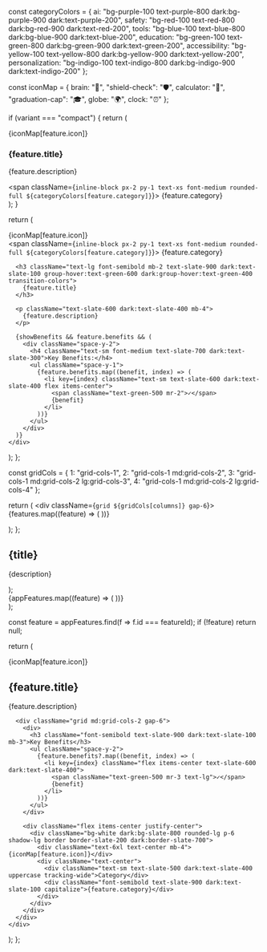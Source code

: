 
  const categoryColors = {
    ai: "bg-purple-100 text-purple-800 dark:bg-purple-900 dark:text-purple-200",
    safety: "bg-red-100 text-red-800 dark:bg-red-900 dark:text-red-200",
    tools: "bg-blue-100 text-blue-800 dark:bg-blue-900 dark:text-blue-200",
    education: "bg-green-100 text-green-800 dark:bg-green-900 dark:text-green-200",
    accessibility: "bg-yellow-100 text-yellow-800 dark:bg-yellow-900 dark:text-yellow-200",
    personalization: "bg-indigo-100 text-indigo-800 dark:bg-indigo-900 dark:text-indigo-200"
  };

  const iconMap = {
    brain: "🧠",
    "shield-check": "🛡️",
    calculator: "🧮",
    "graduation-cap": "🎓",
    globe: "🌍",
    clock: "⏰"
  };

  if (variant === "compact") {
    return (
      <div className="group flex items-center space-x-4 p-4 rounded-lg bg-slate-50 hover:bg-slate-100 dark:bg-slate-800 dark:hover:bg-slate-700 transition-colors">
        <div className="text-2xl">{iconMap[feature.icon]}</div>
        <div className="flex-1">
          <h3 className="font-semibold text-slate-900 dark:text-slate-100 group-hover:text-green-600 dark:group-hover:text-green-400 transition-colors">
            {feature.title}
          </h3>
          <p className="text-sm text-slate-600 dark:text-slate-400">{feature.description}</p>
        </div>
        <span className={`inline-block px-2 py-1 text-xs font-medium rounded-full ${categoryColors[feature.category]}`}>
          {feature.category}
        </span>
      </div>
    );
  }

  return (
    <div className="group rounded-xl border border-slate-200 dark:border-slate-700 p-6 hover:shadow-lg hover:border-green-300 dark:hover:border-green-600 transition-all duration-200 bg-white dark:bg-slate-800">
      <div className="flex items-start justify-between mb-4">
        <div className="text-3xl mb-2">{iconMap[feature.icon]}</div>
        <span className={`inline-block px-2 py-1 text-xs font-medium rounded-full ${categoryColors[feature.category]}`}>
          {feature.category}
        </span>
      </div>

      <h3 className="text-lg font-semibold mb-2 text-slate-900 dark:text-slate-100 group-hover:text-green-600 dark:group-hover:text-green-400 transition-colors">
        {feature.title}
      </h3>

      <p className="text-slate-600 dark:text-slate-400 mb-4">
        {feature.description}
      </p>

      {showBenefits && feature.benefits && (
        <div className="space-y-2">
          <h4 className="text-sm font-medium text-slate-700 dark:text-slate-300">Key Benefits:</h4>
          <ul className="space-y-1">
            {feature.benefits.map((benefit, index) => (
              <li key={index} className="text-sm text-slate-600 dark:text-slate-400 flex items-center">
                <span className="text-green-500 mr-2">✓</span>
                {benefit}
              </li>
            ))}
          </ul>
        </div>
      )}
    </div>
  );
};

  const gridCols = {
    1: "grid-cols-1",
    2: "grid-cols-1 md:grid-cols-2",
    3: "grid-cols-1 md:grid-cols-2 lg:grid-cols-3",
    4: "grid-cols-1 md:grid-cols-2 lg:grid-cols-4"
  };

  return (
    <div className={`grid ${gridCols[columns]} gap-6`}>
      {features.map((feature) => (
        <FeatureCard
          key={feature.id}
          feature={feature}
          showBenefits={showBenefits}
          variant={variant}
        />
      ))}
    </div>
  );
};

  <div className="space-y-8">
    <div className="text-center">
      <h2 className="text-3xl font-bold text-slate-900 dark:text-slate-100 mb-4">
        {title}
      </h2>
      <p className="text-lg text-slate-600 dark:text-slate-400 max-w-2xl mx-auto">
        {description}
      </p>
    </div>
    <FeatureGrid showBenefits={true} />
  </div>
);

  <div className="space-y-4">
    {appFeatures.map((feature) => (
      <FeatureCard
        key={feature.id}
        feature={feature}
        variant="compact"
      />
    ))}
  </div>
);

  const feature = appFeatures.find(f => f.id === featureId);
  if (!feature) return null;

  return (
    <div className="bg-gradient-to-r from-green-50 to-blue-50 dark:from-green-900/20 dark:to-blue-900/20 rounded-2xl p-8">
      <div className="flex items-center mb-6">
        <div className="text-4xl mr-4">{iconMap[feature.icon]}</div>
        <div>
          <h2 className="text-2xl font-bold text-slate-900 dark:text-slate-100 mb-2">
            {feature.title}
          </h2>
          <p className="text-slate-600 dark:text-slate-400">
            {feature.description}
          </p>
        </div>
      </div>

      <div className="grid md:grid-cols-2 gap-6">
        <div>
          <h3 className="font-semibold text-slate-900 dark:text-slate-100 mb-3">Key Benefits</h3>
          <ul className="space-y-2">
            {feature.benefits?.map((benefit, index) => (
              <li key={index} className="flex items-center text-slate-600 dark:text-slate-400">
                <span className="text-green-500 mr-3 text-lg">✓</span>
                {benefit}
              </li>
            ))}
          </ul>
        </div>

        <div className="flex items-center justify-center">
          <div className="bg-white dark:bg-slate-800 rounded-lg p-6 shadow-lg border border-slate-200 dark:border-slate-700">
            <div className="text-6xl text-center mb-4">{iconMap[feature.icon]}</div>
            <div className="text-center">
              <div className="text-sm text-slate-500 dark:text-slate-400 uppercase tracking-wide">Category</div>
              <div className="font-semibold text-slate-900 dark:text-slate-100 capitalize">{feature.category}</div>
            </div>
          </div>
        </div>
      </div>
    </div>
  );
};